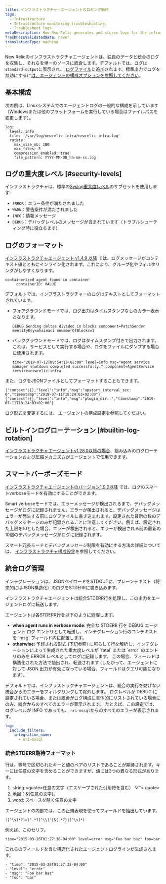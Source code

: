 ```yaml
---
title: インフラストラクチャ・エージェントのロギング動作
tags:
  - Infrastructure
  - Infrastructure monitoring troubleshooting
  - Troubleshoot logs
metaDescription: How New Relic generates and stores logs for the infrastructure agent.
freshnessValidatedDate: never
translationType: machine
---
```


New Relicのインフラストラクチャエージェントは、独自のデータと統合のログを収集し、それらを単一のソースに統合します。デフォルトでは、ログは`standard-output`に表示され、 [ログファイル](/docs/infrastructure/install-configure-infrastructure/configuration/infrastructure-configuration-settings#log-file)に追加されます。標準出力でログを無効にするに[は、エージェントの構成オプションを参照してください](/docs/infrastructure/install-infrastructure-agent/configuration/infrastructure-agent-configuration-settings/#stdout)。

## 基本構成

次の例は、Linuxシステムでのエージェントログの一般的な構成を示しています（Windowsまたは他のプラットフォームを実行している場合はファイルパスを変更します）。

```
log:
  level: info
  file: '/var/log/newrelic-infra/newrelic-infra.log'
  rotate:
    max_size_mb: 100
    max_files: 5
    compression_enabled: true
    file_pattern: YYYY-MM-DD_hh-mm-ss.log
```

## ログの重大度レベル [#security-levels]

インフラストラクチャは、標準の[<DNT>Syslog</DNT>重大度レベル](https://en.wikipedia.org/wiki/Syslog#Severity_level)のサブセットを使用します:

* `ERROR`：エラー条件が満たされました
* `WARN`：警告条件が満たされました
* `INFO`：情報メッセージ
* `DEBUG`：デバッグレベルのメッセージが含まれています（トラブルシューティング時に役立ちます）

## ログのフォーマット

[インフラストラクチャエージェント v1.4.9 以降](/docs/release-notes/infrastructure-release-notes/infrastructure-agent-release-notes) では、ログメッセージがコンテキスト値とともにインライン化されます。これにより、グループ化やフィルタリングがしやすくなります。

```
containerized agent found in container
     containerID: VALUE
```

デフォルトでは、インフラストラクチャーのログはテキストとしてフォーマットされています。

* フォアグラウンドモードでは、ログ出力はタイムスタンプなしのカラー表示となります。

  ```
  DEBUG Sending deltas divided in blocks component=PatchSender mentityKey=ohaimaci mnumberOfBlocks=1
  ```

* バックグラウンドモードでは、ログはタイムスタンプ付きで出力されます。これは、サービスとして実行する場合や、ログをファイルにダンプする場合に使用されます。

  ```
  time="2019-07-12T09:54:15+02:00" level=info msg="Agent service manager shutdown completed successfully." component=AgentService service=newrelic-infra
  ```

また、ログをJSONファイルとしてフォーマットすることもできます。

```
{"context":{},"level":"info","msg":"upstart_interval_sec: 0","timestamp":"2019-07-11T18:24:03+02:00"}
{"context":{},"level":"info","msg":"plugin_dir: ","timestamp":"2019-07-11T18:24:03+02:00"}
```

ログ形式を変更するには、 [エージェントの構成設定](/docs/infrastructure/install-infrastructure-agent/configuration/infrastructure-agent-configuration-settings/#log-format)を参照してください。

## ビルトインログローテーション [#builtin-log-rotation]

[インフラストラクチャエージェントv1.28.0以降の場合](/docs/release-notes/infrastructure-release-notes/infrastructure-agent-release-notes)、組み込みのログローテーションおよび圧縮メカニズムがエージェントで使用できます。

## スマートバーボーズモード

[インフラストラクチャエージェントのバージョン1.9.0以降](/docs/release-notes/infrastructure-release-notes/infrastructure-agent-release-notes) では、ログのスマートverboseモードを有効にすることができます。

Smart verboseモードでは、エラーメッセージが検出されるまで、デバッグメッセージがログに記録されません。エラーが検出されると、デバッグメッセージはエラーが発生する前にログファイルに書き込まれます。設定された最新の数のデバッグメッセージのみが記録されることに注意してください。例えば、設定された上限を10とした場合、エラーが検出されると、エラーが検出される前の最新の10個のデバッグメッセージがログに記録されます。

スマート冗長モードとデバッグメッセージ制限を有効にする方法の詳細については、 [インフラストラクチャ構成設定](/docs/infrastructure/install-infrastructure-agent/configuration/infrastructure-agent-configuration-settings/#logging-variables)を参照してください。

## 統合ログ管理

インテグレーションは、JSONペイロードをSTDOUTに、プレーンテキスト（将来的にはJSON構造化）のログをSTDERRに書き込みます。

インフラストラクチャエージェントは統合STDERR行を処理し、この出力をエージェントログに転送します。

エージェントは各STDERR行を以下のように処理します。

* <DNT>**when agent runs in verbose mode**</DNT>: 完全な STDERR 行を DEBUG エージェント ログ エントリとして転送し、インテグレーション行のコンテキストを \`msg\` フィールド内に配置します。
* <DNT>**otherwise**</DNT>: 予想される形式 (下記参照) に照らして行を解析し、インテグレーションによって生成された重大度レベルが \`fatal\` または \`error\` のエントリのみを ERROR レベルとしてログに記録します。 この場合、フィールドは構造化された方法で抽出され、転送されます (したがって、エージェントに対して JSON 出力が有効になっている場合、フィールドはクエリ可能になります)。

デフォルトでは、インフラストラクチャエージェントは、統合の実行を妨げない統合からのエラーをフィルタリングして除外します。 ログレベルが DEBUG に設定されている場合、または統合がログ構成に具体的にリストされている場合にのみ、統合からのすべてのエラーが表示されます。 たとえば、この設定では、ログレベルが INFO であっても、 `nri-mssql`からのすべてのエラーが表示されます。

```YAML
log:
  include_filters:
    integration_name:
      - nri-mssql
```

### 統合STDERR期待フォーマット

行は、等号で区切られたキーと値のペアのリストであることが期待されます。キーには任意の文字を含めることができますが、値には3つの異なる形式があります。

1. string:&lt;quote>任意の文字（エスケープされた引用符を含む） ▽"&lt; quote>
2. 地図：&&#x7B;任意の文字}。
3. word: スペースを除く任意の文字

エージェントの内部では、この正規表現を使ってフィールドを抽出しています。

```
([^\s]*?)=(".*?[^\\]"|&{.*?}|[^\s]*)
```

例えば、このセリフ。

```
time="2015-03-26T01:27:38-04:00" level=error msg="Foo bar baz" foo=bar
```

これらのフィールドを含む構造化されたエージェントログラインが生成されます。

```
- "time": "2015-03-26T01:27:38-04:00"
- "level": "error"
- "msg": "Foo bar baz"
- "foo": "bar"
```
